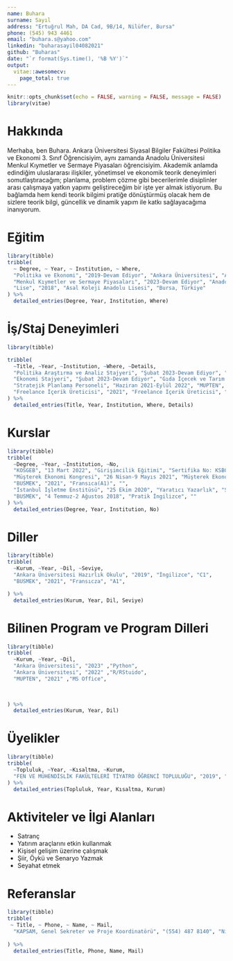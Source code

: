 ```yaml
---
name: Buhara 
surname: Sayıl
address: "Ertuğrul Mah, DA Cad, 9B/14, Nilüfer, Bursa"
phone: (545) 943 4461
email: "buhara.s@yahoo.com"
linkedin: "buharasayil04082021" 
github: "Buharas"
date: "`r format(Sys.time(), '%B %Y')`"
output:
  vitae::awesomecv:
    page_total: true
---
```


```r
knitr::opts_chunk$set(echo = FALSE, warning = FALSE, message = FALSE)
library(vitae)
```

# Hakkında

Merhaba, ben Buhara. Ankara Üniversitesi Siyasal Bilgiler Fakültesi Politika ve Ekonomi 3. Sınıf Öğrencisiyim, aynı zamanda Anadolu Üniversitesi Menkul Kıymetler ve Sermaye Piyasaları öğrencisiyim. Akademik anlamda edindiğim uluslararası ilişkiler, yönetimsel ve ekonomik teorik deneyimleri somutlaştıracağım; planlama, problem çözme gibi becerilerimle disiplinler arası çalışmaya yatkın yapımı geliştireceğim bir işte yer almak istiyorum. Bu bağlamda hem kendi teorik bilgimi pratiğe dönüştürmüş olacak hem de sizlere teorik bilgi, güncellik ve dinamik yapım ile katkı sağlayacağıma inanıyorum.  
 

# Eğitim

```r
library(tibble)
tribble(
  ~ Degree, ~ Year, ~ Institution, ~ Where,
  "Politika ve Ekonomi", "2019-Devam Ediyor", "Ankara Üniversitesi", "Ankara, Türkiye",
  "Menkul Kıymetler ve Sermaye Piyasaları", "2023-Devam Ediyor", "Anadolu Üniversitesi", "Eskişehir, Türkiye",
  "Lise", "2018", "Asal Koleji Anadolu Lisesi", "Bursa, Türkiye"
) %>%
  detailed_entries(Degree, Year, Institution, Where)
```

# İş/Staj Deneyimleri

```r
library(tibble)

tribble(
  ~Title, ~Year, ~Institution, ~Where, ~Details,
  "Politika Araştırma ve Analiz Stajyeri", "Şubat 2023-Devam Ediyor", "Kamu Politikaları Stratejik Araştırma Merkezi (KAPSAM)", "Ankara, Türkiye", "Kamu Politikaları alanında politika yapıcıları ve kamuoyunu bilgilendirmeyi amaçlayan bir düşünce kuruluşu olan KAPSAM, Çevre ve İklim Politikaları; Kapsayıcı Ekonomi ve Toplumsal Refah ve Sağlık Politikaları alanlarında çalışmalar yapmaktadır. KAPSAM düşünce kuruluşunda çalışma alanlarına dair gündemin takip etmek, araştırma konularıyla ilgili istatistiklerin bulunması, verilerin işlenmesi ve analizinin yapılması, sosyal medya paylaşımlarının yürütülmesi; kaynak taraması yapılarak rapor hazırlanması. Makalelerin İngilizceden Türkçeye çevrilmesi hususlarında görev aldım.",
  "Ekonomi Stajyeri", "Şubat 2023-Devam Ediyor", "Gıda İçecek ve Tarım Politikaları Araştırma Merkezi (GİFT)", "Ankara, Türkiye", "Gıda içecek ve tarım politikaları alanında çalışmalar yapan GİFT araştırma merkezinde gıda, içecek ve tarım ile ilgili ekonomik etkenlerin araştırılması, mali açıdan çevresel faktörleri de göz önünde bulundurarak inovatif bir yaklaşımla işlevselliğinin araştırılmasında destekleyici bir rol üstlendim. Bunların yanı sıra MISIR (Mısır ve Sorgum Üreticiler Derneği)’da sorgum bitkisi hakkında araştırmalar yaptım.",
  "Stratejik Planlama Personeli", "Haziran 2021-Eylül 2022", "MUPTEN", "Bursa, Türkiye", "E-ticaret sektörüne hizmet veren MUPTEN firmasında şirketin kısa, uzun ve orta vadeli hedeflerinin yanı sıra stratejik gelişme, büyüme ve finansal gelişme hedeflerine ulaşmasında yaklaşık bir buçuk yıl boyunca destekleyici bir rol üstlendim. Asıl görevim firmanın büyümesi için planlar yapmaktı. Bu planlar, potansiyel ürünleri bulma ve kurumsal gelişim için alanlar sağlamayı içerir. Ayrıca sermaye kullanımı yönetimi ile birlikte finansal planlar yapmak ve yatırım faaliyetleri için tavsiyelerde bulunmak da görevlerim arasındadır. Aynı şekilde, fatura toplamak ve kesmekle de ilgilendim.",
  "Freelance İçerik Üreticisi", "2021", "Freelance İçerik Üreticisi", "Online", "Kısa bir süre Freelancer olarak bazı firmalar aracılığıyla içerik üretimi, tanıtım yazısı, blog yazısı gibi içerikler ürettim."
) %>%
  detailed_entries(Title, Year, Institution, Where, Details)

```
# Kurslar

```r
library(tibble)
tribble(
  ~Degree, ~Year, ~Institution, ~No,
  "KOSGEB", "13 Mart 2022", "Girişimcilik Eğitimi", "Sertifika No: KSB01UGE018723924",
  "Müşterek Ekonomi Kongresi", "26 Nisan-9 Mayıs 2021", "Müşterek Ekonomi Kongresi", "Sertifika No: 81931320400662",
  "BUSMEK", "2021", "Fransıca(A1)", "",
  "İstanbul İşletme Enstitüsü", "25 Ekim 2020", "Yaratıcı Yazarlık", "Sertifika No: 251007140088", 
  "BUSMEK", "4 Temmuz-2 Ağustos 2018", "Pratik İngilizce", ""
) %>%
  detailed_entries(Degree, Year, Institution, No)

```

# Diller

```r
library(tibble)
tribble(
  ~Kurum, ~Year, ~Dil, ~Seviye,
  "Ankara Üniversitesi Hazırlık Okulu", "2019", "İngilizce", "C1",
  "BUSMEK", "2021", "Fransıcza", "A1",

) %>%
  detailed_entries(Kurum, Year, Dil, Seviye)

```

# Bilinen Program ve Program Dilleri

```r
library(tibble)
tribble(
  ~Kurum, ~Year, ~Dil,
  "Ankara Üniversitesi", "2023" ,"Python",
  "Ankara Üniversitesi", "2022" ,"R/RStuido",
  "MUPTEN", "2021" ,"MS Office",  
  
   

) %>%
  detailed_entries(Kurum, Year, Dil)

```

# Üyelikler 

```r
library(tibble)
tribble(
  ~Topluluk, ~Year, ~Kısaltma, ~Kurum,
  "FEN VE MÜHENDİSLİK FAKÜLTELERİ TİYATRO ÖĞRENCİ TOPLULUĞU", "2019", "AFTİF", "Ankara Üniversitesi"
) %>%
  detailed_entries(Topluluk, Year, Kısaltma, Kurum)

```

# Aktiviteler ve İlgi Alanları 

- Satranç
- Yatırım araçlarını etkin kullanmak
- Kişisel gelişim üzerine çalışmak
- Şiir, Öykü ve Senaryo Yazmak
- Seyahat etmek 


# Referanslar

```r
library(tibble)
tribble(
 ~ Title, ~ Phone, ~ Name, ~ Mail, 
  "KAPSAM, Genel Sekreter ve Proje Koordinatörü", "(554) 487 8140", "Nihal Eriş", "nihal.eris@kapsam.org.tr" 
  
) %>%
  detailed_entries(Title, Phone, Name, Mail)
```
